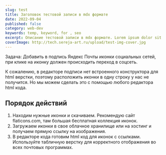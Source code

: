 ```yaml
---
slug: test
title: Заголовок тестовой записи в mdx формате
date: 2022-09-04
published: false
category: web-dev
keywords: temp, keyword, for , seo
excerpt: Описание тестовой записи в mdx формате. Lorem ipsum dolor sit amet consectetur adipisicing elit.
coverImage: http://tech.sereja-art.ru/upload/test-img-cover.jpg
---
```


<Figcaption
  src="http://tech.sereja-art.ru/upload/blogs/table-tilda/table-tilda-preview.jpg"
  alt="тестовая картинка"
/>

Задача: Добавить в подпись Яндекс Почты иконки социальных сетей, при клике на иконку должен происходить переход в соцсеть.

К сожалению, в редакторе подписи нет встроенного конструктора для html верстки, поэтому расположить иконки в одну строку у нас не получится. Но мы можем сделать это с помощью любого редактора html кода.

## Порядок действий

1. Находим нужные иконки и скачиваем. Рекомендую сайт flaticons.com, там большая бесплатная коллекция иконок.
2. Загружаем иконки в свое облачное хранилище или на хостинг и получаем прямую ссылку на изображения.
3. В редакторе кода готовим html код для иконок с ссылками. Используйте табличную верстку для корректного отображения во всех почтовых программах.
